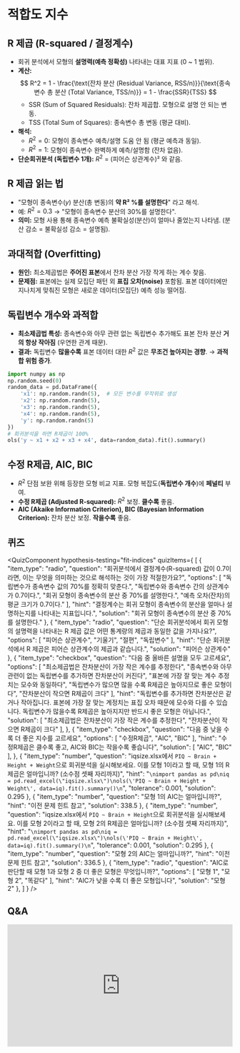 # 적합도 지수

## R 제곱 (R-squared / 결정계수)

*   회귀 분석에서 모형의 **설명력(예측 정확성)** 나타내는 대표 지표 (0 ~ 1 범위).
*   **계산:**
$$ 
R^2 = 1 - \frac{\text{잔차 분산 (Residual Variance, RSS/n)}}{\text{종속변수 총 분산 (Total Variance, TSS/n)}} = 1 - \frac{SSR}{TSS} 
$$
    *   SSR (Sum of Squared Residuals): 잔차 제곱합. 모형으로 설명 안 되는 변동.
    *   TSS (Total Sum of Squares): 종속변수 총 변동 (평균 대비).
*   **해석:**
    *   $R^2 = 0$: 모형이 종속변수 예측/설명 도움 안 됨 (평균 예측과 동일).
    *   $R^2 = 1$: 모형이 종속변수 완벽하게 예측/설명함 (잔차 없음).
*   **단순회귀분석 (독립변수 1개):** $R^2$ = (피어슨 상관계수)² 와 같음.

## R 제곱 읽는 법

*   "모형이 종속변수($y$) 분산(총 변동)의 **약 R² %를 설명한다**" 라고 해석.
*   예: $R^2 = 0.3$ → "모형이 종속변수 분산의 30%를 설명한다".
*   **의미:** 모형 사용 통해 종속변수 예측 불확실성(분산)이 얼마나 줄었는지 나타냄. (분산 감소 = 불확실성 감소 = 설명됨).


## 과대적합 (Overfitting)

*   **원인:** 최소제곱법은 **주어진 표본**에서 잔차 분산 가장 작게 하는 계수 찾음.
*   **문제점:** 표본에는 실제 모집단 패턴 외 **표집 오차(noise)** 포함됨. 표본 데이터에만 지나치게 맞춰진 모형은 새로운 데이터(모집단) 예측 성능 떨어짐.

## 독립변수 개수와 과적합

*   **최소제곱법 특성:** 종속변수와 아무 관련 없는 독립변수 추가해도 표본 잔차 분산 **거의 항상 작아짐** (우연한 관계 때문).
*   **결과:** 독립변수 **많을수록** 표본 데이터 대한 $R^2$ 값은 **무조건 높아지는 경향**. → **과적합 위험 증가**.

```python
import numpy as np
np.random.seed(0)
random_data = pd.DataFrame({
    'x1': np.random.randn(5),  # 모든 변수를 무작위로 생성
    'x2': np.random.randn(5),
    'x3': np.random.randn(5),
    'x4': np.random.randn(5),
    'y': np.random.randn(5)
})
# 회귀분석을 하면 R제곱이 100%
ols('y ~ x1 + x2 + x3 + x4', data=random_data).fit().summary()
```

## 수정 R제곱, AIC, BIC

*   $R^2$ 단점 보완 위해 등장한 모형 비교 지표. 모형 복잡도(**독립변수 개수**)에 **페널티** 부여.
*   **수정 R제곱 (Adjusted R-squared):** $R^2$ 보정. **클수록** 좋음.
*   **AIC (Akaike Information Criterion), BIC (Bayesian Information Criterion):** 잔차 분산 보정. **작을수록** 좋음.

## 퀴즈


<QuizComponent hypothesis-testing="fit-indices" quizItems={
[
    {
        "item_type": "radio",
        "question": "회귀분석에서 결정계수(R-squared) 값이 0.7이라면, 이는 무엇을 의미하는 것으로 해석하는 것이 가장 적절한가요?",
        "options": [
            "독립변수가 종속변수 값의 70%를 정확히 맞춘다.",
            "독립변수와 종속변수 간의 상관계수가 0.7이다.",
            "회귀 모형이 종속변수의 분산 중 70%를 설명한다.",
            "예측 오차(잔차)의 평균 크기가 0.7이다."
        ],
        "hint": "결정계수는 회귀 모형이 종속변수의 분산을 얼마나 설명하는지를 나타내는 지표입니다.",
        "solution": "회귀 모형이 종속변수의 분산 중 70%를 설명한다."
    },
    {
        "item_type": "radio",
        "question": "단순 회귀분석에서 회귀 모형의 설명력을 나타내는 R 제곱 값은 어떤 통계량의 제곱과 동일한 값을 가지나요?",
        "options": [
            "피어슨 상관계수",
            "기울기",
            "절편",
            "독립변수"
        ],
        "hint": "단순 회귀분석에서 R 제곱은 피어슨 상관계수의 제곱과 같습니다.",
        "solution": "피어슨 상관계수"
    },
    {
        "item_type": "checkbox",
        "question": "다음 중 올바른 설명을 모두 고르세요",
        "options": [
            "최소제곱법은 잔차분산이 가장 작은 계수를 추정한다",
            "종속변수와 아무 관련이 없는 독립변수를 추가하면 잔차분산이 커진다",
            "표본에 가장 잘 맞는 계수 추정치는 모수와 동일하다",
            "독립변수가 많으면 많을 수록 R제곱은 높아지므로 좋은 모형이다",
            "잔차분산이 작으면 R제곱이 크다"
        ],
        "hint": "독립변수를 추가하면 잔차분산은 같거나 작아집니다. 표본에 가장 잘 맞는 계정치는 표집 오차 때문에 모수와 다를 수 있습니다. 독립변수가 많을수록 R제곱은 높아지지만 반드시 좋은 모형은 아닙니다.",
        "solution": [
            "최소제곱법은 잔차분산이 가장 작은 계수를 추정한다",
            "잔차분산이 작으면 R제곱이 크다"
        ],
    },
    {
        "item_type": "checkbox",
        "question": "다음 중 낮을 수록 더 좋은 지수를 고르세요",
        "options": [
            "수정R제곱",
            "AIC",
            "BIC"
        ],
        "hint": "수정R제곱은 클수록 좋고, AIC와 BIC는 작을수록 좋습니다",
        "solution": [
            "AIC",
            "BIC"
        ],
    },
    {
        "item_type": "number",
        "question": "iqsize.xlsx에서 `PIQ ~ Brain + Height + Weight`으로 회귀분석을 실시해보세요. 이를 모형 1이라고 할 때, 모형 1의 R제곱은 얼마입니까? (소수점 셋째 자리까지)",
        "hint": "```\nimport pandas as pd\niq = pd.read_excel(\"iqsize.xlsx\")\nols(\'PIQ ~ Brain + Height + Weight\', data=iq).fit().summary()\n```",
        "tolerance": 0.001,
        "solution": 0.295
    },
    {
        "item_type": "number",
        "question": "모형 1의 AIC는 얼마입니까?",
        "hint": "이전 문제 힌트 참고",
        "solution": 338.5
    },
    {
        "item_type": "number",
        "question": "iqsize.xlsx에서 `PIQ ~ Brain + Height`으로 회귀분석을 실시해보세요. 이를 모형 2이라고 할 때, 모형 2의 R제곱은 얼마입니까? (소수점 셋째 자리까지)",
        "hint": "```\nimport pandas as pd\niq = pd.read_excel(\"iqsize.xlsx\")\nols(\'PIQ ~ Brain + Height\', data=iq).fit().summary()\n```",
        "tolerance": 0.001,
        "solution": 0.295
    },
    {
        "item_type": "number",
        "question": "모형 2의 AIC는 얼마입니까?",
        "hint": "이전 문제 힌트 참고",
        "solution": 336.5
    },
    {
        "item_type": "radio",
        "question": "AIC로 판단할 때 모형 1과 모형 2 중 더 좋은 모형은 무엇입니까?",
        "options": [
            "모형 1",
            "모형 2",
            "똑같다"
        ],
        "hint": "AIC가 낮을 수록 더 좋은 모형입니다",
        "solution": "모형 2"
    },
]
} />


## Q&A
<iframe src="https://tally.so/embed/wbOOKg?alignLeft=1&hideTitle=1&transparentBackground=1&dynamicHeight=0" loading="lazy" width="100%" height="274" frameborder="0" marginheight="0" marginwidth="0" title="Q&A"></iframe>

